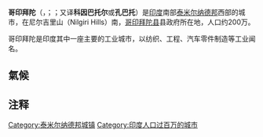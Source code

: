 {{noteTA
|G1=地名
}}
{{Infobox settlement
| native_name             = கோயம்புத்தூர்
| name                    = 哥印拜陀
| native_name_lang        = tam
| other_name              = Kovai
| other_name_lang         =
| settlement_type         = 都市
| image_skyline           = Main thoroughfare Coimbatore.jpg
| image_alt               =
| image_caption           = 哥印拜陀的主幹道
| nickname                = 
| map_alt                 = 
| map_caption             = 哥印拜陀在泰米爾納德邦的位置
| pushpin_map             = India Tamil Nadu
| pushpin_label_position  =
| pushpin_map_alt         =
| pushpin_map_caption     =
| latd   = 11
| latm   = 1
| lats   = 6
| latNS  = N
| longd  = 76
| longm  = 58
| longs  = 21
| longEW = E
| coordinates_display     = inline,title
| subdivision_type        = 國家
| subdivision_name        = 印度
| subdivision_type1       = 邦
| subdivision_name1       = [[泰米爾納德邦|泰米爾納德邦]]
| subdivision_type2       = 縣
| subdivision_name2       = [[哥印拜陀縣|哥印拜陀縣]]
| established_title       = 建立
| established_date        =
| founder                 =
| named_for               =
| government_type         = 
| governing_body          = 
| leader_title1           = 市長
| leader_name1            = Ganapathy P Rajkumar
| leader_title2           = 
| leader_name2            =  
| unit_pref               = Metric
| area_footnotes          =
| area_rank               =
| area_total_km2          = 246.75
| area_metro_km2          = 642.12
| area_metro_footnotes    = <ref name="ua_2011">{{cite web|author=Thomas Brinkhoff|title=India: Major Agglomerations|url=http://www.citypopulation.de/India-Agglo.html|publisher=citypopulation.de|accessdate=2 February 2014|archive-date=2014-12-17|archive-url=https://web.archive.org/web/20141217011539/http://citypopulation.de/India-Agglo.html|dead-url=no}}</ref>
| elevation_m             = 411.2
| population_total        = 1,050,721
| population_as_of        = 2011年
| population_metro        = 2,136,916
| population_metro_footnotes =<ref name="ua_2011" />
| population_demonym      = Coimbatorean
| timezone1               = [[印度標準時間|IST]]
| utc_offset1             = +5:30
| postal_code_type        = [[郵政編碼|PIN]]
| postal_code             = 641XXX
| area_code_type          = STD Code
| area_code               = [[電話區號|+91-422]]
| registration_plate      =  TN 37 (South), TN 38 (North), TN 66 (Central), TN 99 (West)
| website                 = {{URL|https://www.ccmc.gov.in/}}
| footnotes               = '''面積注1'''：城市擴展前的面積是105.6平方公里。2010年新增一些地區，面積增至265.36平方公里。2011年再有增減，面積改為246.75平方公里。<ref name=exp2>{{cite news |author=Karthik Madhavan |url=http://www.thehindu.com/todays-paper/tp-national/tp-tamilnadu/article2249069.ece |title=Slim chances for 3 local bodies to be a part of Corporation |publisher=Thehindu.com |date=2011-07-19 |accessdate=2013-01-31 |archive-date=2013-12-16 |archive-url=https://web.archive.org/web/20131216182815/http://www.thehindu.com/todays-paper/tp-national/tp-tamilnadu/article2249069.ece |dead-url=no }}</ref><ref name=exp1>{{cite news |url=http://www.hindu.com/2011/02/14/stories/2011021463070500.htm |title=Coimbatore set for expansive development |publisher=Hindu.com |date=2011-02-14 |accessdate=2013-01-31 |archive-date=2013-02-16 |archive-url=https://web.archive.org/web/20130216074348/http://www.hindu.com/2011/02/14/stories/2011021463070500.htm |dead-url=yes }}</ref><ref>{{cite web |url=http://www.docstoc.com/docs/48602244/Townwise-Area-Population-and-Density---India---2001-%28-Towns-have-been# |title=Area, Population and Density of Cities and Towns of India – 2001 |publisher=Docstoc.com |date=2010-07-30 |accessdate=2013-01-31 |archive-date=2020-11-28 |archive-url=https://web.archive.org/web/20201128095648/http://www.docstoc.com/docs/48602244/Townwise-Area-Population-and-Density---India---2001-%28-Towns-have-been |dead-url=no }}</ref><br/>
'''人口注1'''：2011年人口普查的數據只針對擴展前的城市界限。對於擴展後的城市界限，只有2001年普查的數據。擴展前的人口是930,882。<ref name=go1>{{cite web |url=http://www.tn.gov.in/dtp/gorders/maws_t_219_2010.pdf |title=Tamil Nadu GO N0 219 |format=PDF |date= |accessdate=2013-01-31 |archive-date=2012-09-12 |archive-url=https://web.archive.org/web/20120912173441/http://www.tn.gov.in/dtp/gorders/maws_t_219_2010.pdf |dead-url=no }}</ref>2010年擴展後，人口是1,262,122。<ref name=go1/>而根據上面「面積注1」提及的面積變動，2001年人口是1,250,446。<ref name=exp2/><ref name="pca2001">{{cite web|title=Primary Census Abstract – Census 2001|url=http://census2001.tn.nic.in/pca2001.aspx|work=Directorate of Census Operations – Tamil Nadu|publisher=[[Government_of_Tamil_Nadu|Government of Tamil Nadu]]|accessdate=14 June 2010|deadurl=yes|archiveurl=https://web.archive.org/web/20110217153857/http://census2001.tn.nic.in/pca2001.aspx|archivedate=2011年2月17日}}</ref>2011年普查有城市聚結的數據。
}}
'''哥印拜陀'''（{{lang-ta|கோயம்பத்தூர்|translit=Kōyamputtūr}}，{{IPA-ta|koːjambʊt̪ːuːɾ}}；{{lang-en|Coimbatore}}；又译'''科因巴托尔'''或'''孔巴托'''）是[[印度|印度]]南部[[泰米尔纳德邦|泰米尔纳德邦]]西部的城市，在尼尔吉里山（Nilgiri Hills）南，[[哥印拜陀县|哥印拜陀县]]县政府所在地，人口约200万。

哥印拜陀是印度其中一座主要的工业城市，以纺织、工程、汽车零件制造等工业闻名。

==氣候==
{{Weather box
|location = 哥印拜陀
|metric first = Yes
|single line = Yes
|temperature colour=pastel
|Jan record high C = 33
|Feb record high C = 37
|Mar record high C = 39
|Apr record high C = 40
|May record high C = 41
|Jun record high C = 38
|Jul record high C = 37
|Aug record high C = 38
|Sep record high C = 37
|Oct record high C = 37
|Nov record high C = 33
|Dec record high C = 33
|year record high C = 41
|Jan high C = 30
|Feb high C = 32
|Mar high C = 35
|Apr high C = 35
|May high C = 34
|Jun high C = 31
|Jul high C = 30
|Aug high C = 31
|Sep high C = 32
|Oct high C = 31
|Nov high C = 29
|Dec high C = 29
|year high C =
|Jan low C = 18
|Feb low C = 19
|Mar low C = 21
|Apr low C = 23
|May low C = 23
|Jun low C = 22
|Jul low C = 22
|Aug low C = 22
|Sep low C = 22
|Oct low C = 22
|Nov low C = 21
|Dec low C = 19
|year low C =
|Jan record low C = 15
|Feb record low C = 15
|Mar record low C = 17
|Apr record low C = 20
|May record low C = 20
|Jun record low C = 20
|Jul record low C = 20
|Aug record low C = 21
|Sep record low C = 20
|Oct record low C = 16
|Nov record low C = 15
|Dec record low C = 12
|year record low C = 12
|Jan rain mm = 14
|Feb rain mm = 12
|Mar rain mm = 19
|Apr rain mm = 53
|May rain mm = 76
|Jun rain mm = 38
|Jul rain mm = 57
|Aug rain mm = 42
|Sep rain mm = 56
|Oct rain mm = 153
|Nov rain mm = 123
|Dec rain mm = 50
|source 1 = Indian Meteorological Department<ref name=weather>{{cite web |url=http://www.imd.ernet.in/section/climate/chennai1.htm |title=Climatological Information for Chennai |accessdate=2009-01-25 |publisher=Indian Meteorological Department |archive-date=2009-03-02 |archive-url=https://web.archive.org/web/20090302144024/http://www.imd.ernet.in/section/climate/chennai1.htm |dead-url=yes }}</ref>
|date=2010年8月
}}
== 注释 ==
{{reflist}}

{{Authority control}}
{{DEFAULTSORT:Coimbatore}}
[[Category:泰米尔纳德邦城镇|Category:泰米尔纳德邦城镇]]
[[Category:印度人口过百万的城市|Category:印度人口过百万的城市]]